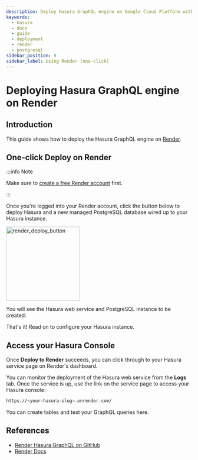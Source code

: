 ```yaml
---
description: Deploy Hasura GraphQL engine on Google Cloud Platform with Kubernetes engine and Cloud SQL
keywords:
  - hasura
  - docs
  - guide
  - deployment
  - render
  - postgresql
sidebar_position: 9
sidebar_label: Using Render (one-click)
---
```



# Deploying Hasura GraphQL engine on Render

## Introduction

This guide shows how to deploy the Hasura GraphQL engine on [Render](https://render.com).

## One-click Deploy on Render

:::info Note

Make sure to [create a free Render account](https://render.com/register)
first.

:::

Once you're logged into your Render account, click the button below to
deploy Hasura and a new managed PostgreSQL database wired up to your
Hasura instance.

[<img src="https://render.com/images/deploy-to-render-button.svg" className="no-shadow" width="200" alt="render_deploy_button" />](https://render.com/deploy?repo=https://github.com/render-examples/hasura-graphql)

You will see the Hasura web service and PostgreSQL instance to be
created:

<Thumbnail
  src="/img/graphql/core/deployment/deploy-to-render-hasura.png"
  alt="Deploy To Render Hasura Page"
/>

That's it! Read on to configure your Hasura instance.

## Access your Hasura Console

Once **Deploy to Render** succeeds, you can click through to your Hasura
service page on Render's dashboard.

<Thumbnail
  src="/img/graphql/core/deployment/deploy-to-render-hasura-header.png"
  alt="Render Hasura Header"
/>

You can monitor the deployment of the Hasura web service from the
**Logs** tab. Once the service is up, use the link on the service page
to access your Hasura console:

```bash
https://<your-hasura-slug>.onrender.com/
```

You can create tables and test your GraphQL queries here.

## References

-   [Render Hasura GraphQL on GitHub](https://github.com/render-examples/hasura-graphql)
-   [Render Docs](https://render.com/docs)
